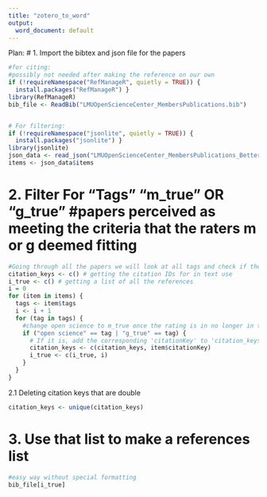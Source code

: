 ```yaml
---
title: "zotero_to_word"
output:
  word_document: default
---
```


Plan:
# 1. Import the bibtex and json file for the papers
```r
#for citing:
#possibly not needed after making the reference on our own
if (!requireNamespace("RefManageR", quietly = TRUE)) {
  install.packages("RefManageR") }
library(RefManageR)
bib_file <- ReadBib("LMUOpenScienceCenter_MembersPublications.bib")


# For filtering:
if (!requireNamespace("jsonlite", quietly = TRUE)) {
  install.packages("jsonlite") }
library(jsonlite)
json_data <- read_json("LMUOpenScienceCenter_MembersPublications_Better.json")
items <- json_data$items
```

# 2. Filter For "Tags" "m_true" OR "g_true" #papers perceived as meeting the criteria that the raters m or g deemed fitting
```r
#Going through all the papers we will look at all tags and check if they are m_true or g_true
citation_keys <- c() # getting the citation IDs for in text use
i_true <- c() # getting a list of all the references 
i = 0
for (item in items) {
  tags <- item$tags
  i <- i + 1
  for (tag in tags) {
    #change open science to m_true once the rating is in no longer in testing phase
    if ("open science" == tag | "g_true" == tag) {
      # If it is, add the corresponding 'citationKey' to 'citation_keys'
      citation_keys <- c(citation_keys, item$citationKey)
      i_true <- c(i_true, i)
    }
  }
}
```
2.1 Deleting citation keys that are double
```r
citation_keys <- unique(citation_keys)
```

# 3. Use that list to make a references list
```r
#easy way without special formatting
bib_file[i_true]
```

